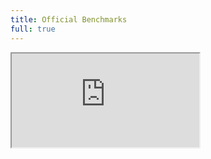 ```yaml
---
title: Official Benchmarks
full: true
---
```


<iframe
  src="https://docs.google.com/spreadsheets/d/e/2PACX-1vS-zBSBzc0LW1V6BoPEw-V98P4_gox4qC0wZuQT5Yls_NDTDwM612aIYL_U988gfp4Xbl0ed7_9uYly/pubhtml?widget=true&headers=false"
  style={{
    width: '100%',
    height: '100%',
    border: 0,
    overflow: 'hidden',
    background: 'rgb(21, 21, 21)',
  }}
  title="SWR - Basic Usage"
  allow="accelerometer; ambient-light-sensor; camera; encrypted-media; geolocation; gyroscope; hid; microphone; midi; payment; usb; vr; xr-spatial-tracking"
  sandbox="allow-autoplay allow-forms allow-modals allow-popups allow-presentation allow-same-origin allow-scripts"
/>

